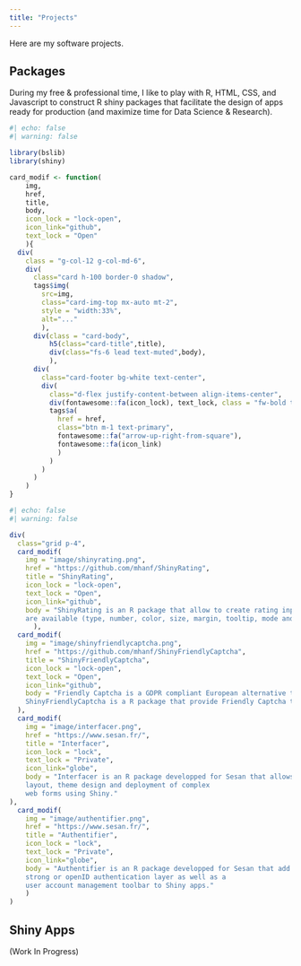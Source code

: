 ```yaml
---
title: "Projects"
---
```


Here are my software projects. 

## Packages

During my free & professional time, I like to play with R, HTML, CSS, and Javascript to construct R shiny packages that facilitate the design of apps ready for production (and maximize time for Data Science & Research).

```r
#| echo: false
#| warning: false

library(bslib)
library(shiny)

card_modif <- function(
    img,
    href,
    title,
    body,
    icon_lock = "lock-open",
    icon_link="github",
    text_lock = "Open"
    ){
  div(
    class = "g-col-12 g-col-md-6",
    div(
      class="card h-100 border-0 shadow",
      tags$img(
        src=img,
        class="card-img-top mx-auto mt-2",
        style = "width:33%",
        alt="..."
        ),
      div(class = "card-body",
          h5(class="card-title",title),
          div(class="fs-6 lead text-muted",body),
          ),
      div(
        class="card-footer bg-white text-center",
        div(
          class="d-flex justify-content-between align-items-center",
          div(fontawesome::fa(icon_lock), text_lock, class = "fw-bold text-primary"),
          tags$a(
            href = href,
            class="btn m-1 text-primary",
            fontawesome::fa("arrow-up-right-from-square"),
            fontawesome::fa(icon_link)
            )
          )
        )
      )
    )
}
```


```r
#| echo: false
#| warning: false

div(
  class="grid p-4",
  card_modif(
    img = "image/shinyrating.png",
    href = "https://github.com/mhanf/ShinyRating",
    title = "ShinyRating",
    icon_lock = "lock-open",
    text_lock = "Open",
    icon_link="github",
    body = "ShinyRating is an R package that allow to create rating inputs in Shiny. Several options
    are available (type, number, color, size, margin, tooltip, mode and animation of icons)."
      ),
  card_modif(
    img = "image/shinyfriendlycaptcha.png",
    href = "https://github.com/mhanf/ShinyFriendlyCaptcha",
    title = "ShinyFriendlyCaptcha",
    icon_lock = "lock-open",
    text_lock = "Open",
    icon_link="github",
    body = "Friendly Captcha is a GDPR compliant European alternative to Google Recaptcha.
    ShinyFriendlyCaptcha is a R package that provide Friendly Captcha to Shiny apps."
  ),
  card_modif(
    img = "image/interfacer.png",
    href = "https://www.sesan.fr/",
    title = "Interfacer",
    icon_lock = "lock",
    text_lock = "Private",
    icon_link="globe",
    body = "Interfacer is an R package developped for Sesan that allows to simplify the development,
    layout, theme design and deployment of complex
    web forms using Shiny."
),
  card_modif(
    img = "image/authentifier.png",
    href = "https://www.sesan.fr/",
    title = "Authentifier",
    icon_lock = "lock",
    text_lock = "Private",
    icon_link="globe",
    body = "Authentifier is an R package developped for Sesan that add a simple, 
    strong or openID authentication layer as well as a 
    user account management toolbar to Shiny apps."
    )
)
```

## Shiny Apps

(Work In Progress)
